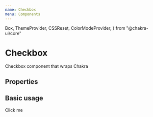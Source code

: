 ```yaml
---
name: Checkbox
menu: Components
---
```



  Box,
  ThemeProvider,
  CSSReset,
  ColorModeProvider,
} from "@chakra-ui/core"

# Checkbox

Checkbox component that wraps Chakra


## Properties

<Props of={Checkbox} />

## Basic usage

<Playground>
  <Checkbox 
  >Click me</Checkbox>
</Playground>
